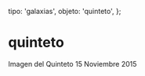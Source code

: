 
  tipo: 'galaxias',
  objeto: 'quinteto',
};

# quinteto

<Imagen
  src="registro/quinteto_20151115_quinteto.png"
  fecha="20151115"
/>

Imagen del Quinteto 15 Noviembre 2015